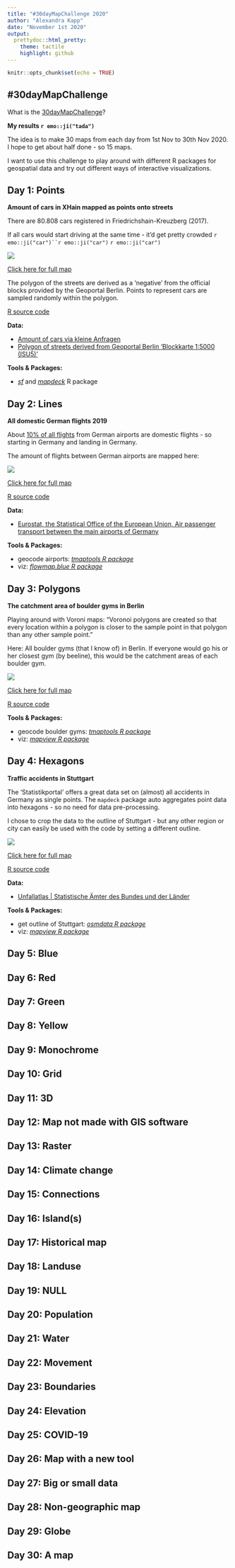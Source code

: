 ```yaml
---
title: "#30dayMapChallenge 2020"
author: "Alexandra Kapp"
date: "November 1st 2020"
output:
  prettydoc::html_pretty:
    theme: tactile
    highlight: github
---
```


```r
knitr::opts_chunk$set(echo = TRUE)
```

<style>
.center {
  display: block;
  margin-left: auto;
  margin-right: auto;
  width: 100%;
}
</style>

## #30dayMapChallenge 
What is the [30dayMapChallenge](https://github.com/tjukanovt/30DayMapChallenge)?

**My results `r emo::ji("tada")`**

The idea is to make 30 maps from each day from 1st Nov to 30th Nov 2020. I hope to get about half done - so 15 maps.

I want to use this challenge to play around with different R packages for geospatial data and try out different ways of interactive visualizations.

## Day 1: Points

**Amount of cars in XHain mapped as points onto streets**

There are 80.808 cars registered in Friedrichshain-Kreuzberg (2017). 

If all cars would start driving at the same time - it'd get pretty crowded `r emo::ji("car")``r emo::ji("car")` `r emo::ji("car")`

<a href= html/day1.html>![](img/day1.png)</a>

[Click here for full map](html/day1.html)

The polygon of the streets are derived as a 'negative' from the official blocks provided by the Geoportal Berlin. Points to represent cars are sampled randomly within the polygon.

[R source code](https://github.com/AlexandraKapp/30daymapchallenge/blob/main/R/day1.R)

**Data:**

- [Amount of cars via kleine Anfragen](https://s3.kleine-anfragen.de/ka-prod/be/18/20848.pdf)
- [Polygon of streets derived from Geoportal Berlin 'Blockkarte 1:5000 (ISU5)'](https://fbinter.stadt-berlin.de/fb/index.jsp?loginkey=zoomStart&mapId=ISU5@senstadt&bbox=387452,5818178,395140,5822472)

**Tools & Packages:**

- [*sf*](https://r-spatial.github.io/sf/) and [*mapdeck*](https://github.com/SymbolixAU/mapdeck) R package

## Day 2: Lines

**All domestic German flights 2019**

About [10% of all flights](https://www.dfs.de/dfs_homepage/en/Press/Publications/Mobility_Report_2017.pdf) from German airports are domestic flights - so starting in Germany and landing in Germany.

The amount of flights between German airports are mapped here:

<a href= html/day2.html>![](img/day2.gif)</a>

[Click here for full map](html/day2.html)

[R source code](https://github.com/AlexandraKapp/30daymapchallenge/blob/main/R/day2.R)

**Data:**

- [Eurostat, the Statistical Office of the European Union, Air passenger transport between the main airports of Germany](https://appsso.eurostat.ec.europa.eu/nui/show.do?dataset=avia_par_de&lang=en)

**Tools & Packages:**

- geocode airports: [*tmaptools R package*](https://github.com/mtennekes/tmaptools)
- viz: [*flowmap.blue R package*](https://github.com/FlowmapBlue/flowmapblue.R)


## Day 3: Polygons

**The catchment area of boulder gyms in Berlin**

Playing around with Voroni maps: 
"Voronoi polygons are created so that every location within a polygon is closer to the sample point in that polygon than any other sample point."

Here: All boulder gyms (that I know of) in Berlin. If everyone would go his or her closest gym (by beeline), this would be the catchment areas of each boulder gym.

<a href= html/day3.html>![](img/day3.png)</a>

[Click here for full map](html/day3.html)

[R source code](https://github.com/AlexandraKapp/30daymapchallenge/blob/main/R/day3.R)


**Tools & Packages:**

- geocode boulder gyms: [*tmaptools R package*](https://github.com/mtennekes/tmaptools)
- viz: [*mapview R package*](https://github.com/r-spatial/mapview)

## Day 4: Hexagons

**Traffic accidents in Stuttgart**

The 'Statistikportal' offers a great data set on (almost) all accidents in Germany as single points. The `mapdeck` package auto aggregates point data into hexagons - so no need for data pre-processing.

I chose to crop the data to the outline of Stuttgart - but any other region or city can easily be used with the code by setting a different outline.

<a href= html/day4.html>![](img/day4.gif)</a>

[Click here for full map](html/day4.html)

[R source code](https://github.com/AlexandraKapp/30daymapchallenge/blob/main/R/day4.R)

**Data:**

- [Unfallatlas | Statistische Ämter des Bundes und der Länder](https://unfallatlas.statistikportal.de/_opendata2020.html)

**Tools & Packages:**

- get outline of Stuttgart: [*osmdata R package*](https://cran.r-project.org/web/packages/osmdata/vignettes/osmdata.html)
- viz: [*mapview R package*](https://github.com/r-spatial/mapview)

## Day 5: Blue
## Day 6: Red
## Day 7: Green
## Day 8: Yellow
## Day 9: Monochrome
## Day 10: Grid
## Day 11: 3D
## Day 12: Map not made with GIS software
## Day 13: Raster
## Day 14: Climate change
## Day 15: Connections
## Day 16: Island(s)
## Day 17: Historical map
## Day 18: Landuse
## Day 19: NULL
## Day 20: Population
## Day 21: Water
## Day 22: Movement
## Day 23: Boundaries
## Day 24: Elevation
## Day 25: COVID-19
## Day 26: Map with a new tool
## Day 27: Big or small data
## Day 28: Non-geographic map
## Day 29: Globe
## Day 30: A map

